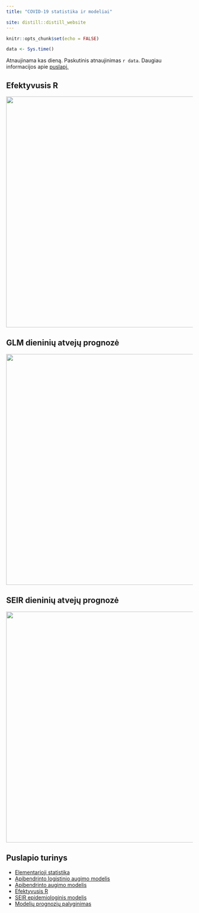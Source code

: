 ```yaml
---
title: "COVID-19 statistika ir modeliai"

site: distill::distill_website
---
```


```r
knitr::opts_chunk$set(echo = FALSE)

```

```r
data <- Sys.time()
```
Atnaujinama kas dieną. Paskutinis atnaujinimas `r data`. Daugiau informacijos apie [puslapį.](about.html)

## Efektyvusis R

<div class="layout-chunk" data-layout="l-body">
<p><img src="Re_files/figure-html5/unnamed-chunk-5-1.png" width="624" /></p>
</div>

## GLM dieninių atvejų prognozė 

<div class="layout-chunk" data-layout="l-body">
<p><img src="glm_files/figure-html5/unnamed-chunk-6-1.png" width="624" /></p>
</div>

## SEIR dieninių atvejų prognozė

<div class="layout-chunk" data-layout="l-body">
<p><img src="SEIR_files/figure-html5/unnamed-chunk-6-1.png" width="624" /></p>
</div>

## Puslapio turinys

  - [Elementarioji statistika](stats.html)
  - [Apibendrinto logistinio augimo modelis](glm.html)
  - [Apibendrinto augimo modelis](ggm.html)
  - [Efektyvusis R](Re.html)
  - [SEIR epidemiologinis modelis](SEIR.html)
  - [Modelių prognozių palyginimas](comparison.html)
